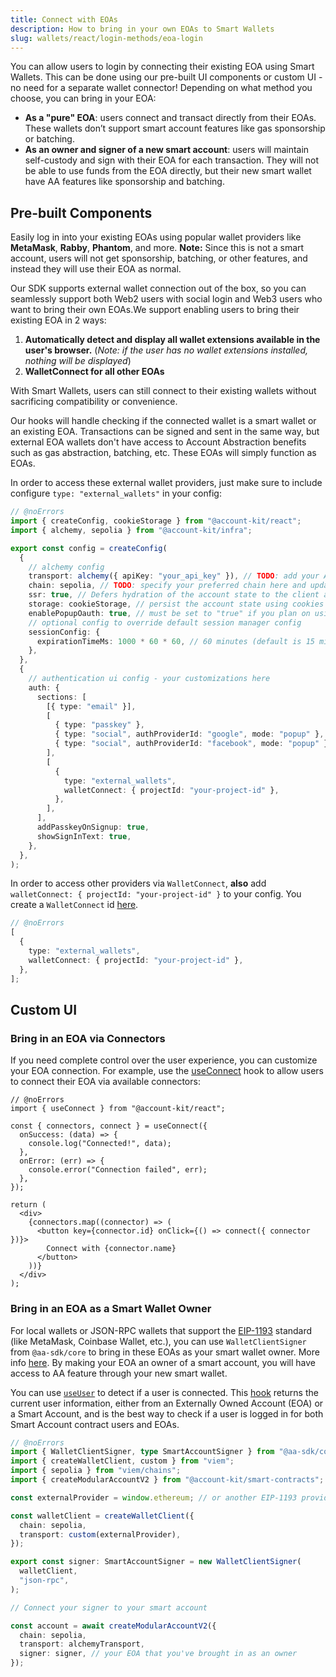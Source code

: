 ```yaml
---
title: Connect with EOAs
description: How to bring in your own EOAs to Smart Wallets
slug: wallets/react/login-methods/eoa-login
---
```


You can allow users to login by connecting their existing EOA using Smart Wallets. This can be done using our pre-built UI components or custom UI - no need for a separate wallet connector!
Depending on what method you choose, you can bring in your EOA:

- **As a "pure" EOA**: users connect and transact directly from their EOAs. These wallets don’t support smart account features like gas sponsorship or batching.
- **As an owner and signer of a new smart account**: users will maintain self-custody and sign with their EOA for each transaction. They will not be able to use funds from the EOA directly, but their new smart wallet have AA features like sponsorship and batching.

## Pre-built Components

Easily log in into your existing EOAs using popular wallet providers like **MetaMask**, **Rabby**, **Phantom**, and more.
**Note:** Since this is not a smart account, users will not get sponsorship, batching, or other features, and instead they will use their EOA as normal.

Our SDK supports external wallet connection out of the box, so you can seamlessly support both Web2 users with social login and Web3 users who want to bring their own EOAs.We support enabling users to bring their existing EOA in 2 ways:

1. **Automatically detect and display all wallet extensions available in the user's browser.** (_Note: if the user has no wallet extensions installed, nothing will be displayed_)
2. **WalletConnect for all other EOAs**

With Smart Wallets, users can still connect to their existing wallets without sacrificing compatibility or convenience.

Our hooks will handle checking if the connected wallet is a smart wallet or an existing EOA.
Transactions can be signed and sent in the same way, but external EOA wallets don't have access to Account Abstraction benefits such as gas abstraction, batching, etc.
These EOAs will simply function as EOAs.

In order to access these external wallet providers, just make sure to include configure `type: "external_wallets"` in your config:

```ts twoslash [src/config.ts]
// @noErrors
import { createConfig, cookieStorage } from "@account-kit/react";
import { alchemy, sepolia } from "@account-kit/infra";

export const config = createConfig(
  {
    // alchemy config
    transport: alchemy({ apiKey: "your_api_key" }), // TODO: add your Alchemy API key - setup your app and embedded account config in the alchemy dashboard (https://dashboard.alchemy.com/accounts)
    chain: sepolia, // TODO: specify your preferred chain here and update imports from @account-kit/infra
    ssr: true, // Defers hydration of the account state to the client after the initial mount solving any inconsistencies between server and client state (read more here: https://accountkit.alchemy.com/react/ssr)
    storage: cookieStorage, // persist the account state using cookies (read more here: https://accountkit.alchemy.com/react/ssr#persisting-the-account-state)
    enablePopupOauth: true, // must be set to "true" if you plan on using popup rather than redirect in the social login flow
    // optional config to override default session manager config
    sessionConfig: {
      expirationTimeMs: 1000 * 60 * 60, // 60 minutes (default is 15 min)
    },
  },
  {
    // authentication ui config - your customizations here
    auth: {
      sections: [
        [{ type: "email" }],
        [
          { type: "passkey" },
          { type: "social", authProviderId: "google", mode: "popup" },
          { type: "social", authProviderId: "facebook", mode: "popup" },
        ],
        [
          {
            type: "external_wallets",
            walletConnect: { projectId: "your-project-id" },
          },
        ],
      ],
      addPasskeyOnSignup: true,
      showSignInText: true,
    },
  },
);
```

In order to access other providers via `WalletConnect`, **also** add `walletConnect: { projectId: "your-project-id" }` to your config. You create a `WalletConnect` id [here](https://cloud.reown.com/sign-in).

```ts twoslash
// @noErrors
[
  {
    type: "external_wallets",
    walletConnect: { projectId: "your-project-id" },
  },
];
```

## Custom UI

### Bring in an EOA via Connectors

If you need complete control over the user experience, you can customize your EOA connection. For example, use the [useConnect](https://www.alchemy.com/docs/wallets/reference/account-kit/react/hooks/useConnect) hook to allow users to connect their EOA via available connectors:

```tsx twoslash
// @noErrors
import { useConnect } from "@account-kit/react";

const { connectors, connect } = useConnect({
  onSuccess: (data) => {
    console.log("Connected!", data);
  },
  onError: (err) => {
    console.error("Connection failed", err);
  },
});

return (
  <div>
    {connectors.map((connector) => (
      <button key={connector.id} onClick={() => connect({ connector })}>
        Connect with {connector.name}
      </button>
    ))}
  </div>
);
```

### Bring in an EOA as a Smart Wallet Owner

For local wallets or JSON-RPC wallets that support the [EIP-1193](https://eips.ethereum.org/EIPS/eip-1193) standard (like MetaMask, Coinbase Wallet, etc.), you can use `WalletClientSigner` from `@aa-sdk/core` to bring in these EOAs as your smart wallet owner. More info [here](https://www.alchemy.com/docs/wallets/third-party/signers).
By making your EOA an owner of a smart account, you will have access to AA feature through your new smart wallet.

You can use [`useUser`](https://www.alchemy.com/docs/wallets/reference/account-kit/react/hooks/useUser) to detect if a user is connected. This [hook](https://github.com/alchemyplatform/aa-sdk/blob/main/account-kit/react/src/hooks/useUser.ts) returns the current user information, either from an Externally Owned Account (EOA) or a Smart Account, and is the best way to check if a user is logged in for both Smart Account contract users and EOAs.

```ts twoslash
// @noErrors
import { WalletClientSigner, type SmartAccountSigner } from "@aa-sdk/core";
import { createWalletClient, custom } from "viem";
import { sepolia } from "viem/chains";
import { createModularAccountV2 } from "@account-kit/smart-contracts";

const externalProvider = window.ethereum; // or another EIP-1193 provider

const walletClient = createWalletClient({
  chain: sepolia,
  transport: custom(externalProvider),
});

export const signer: SmartAccountSigner = new WalletClientSigner(
  walletClient,
  "json-rpc",
);

// Connect your signer to your smart account

const account = await createModularAccountV2({
  chain: sepolia,
  transport: alchemyTransport,
  signer: signer, // your EOA that you've brought in as an owner
});
```
